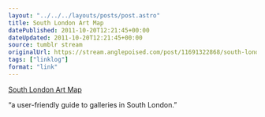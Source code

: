 ```yaml
---
layout: "../../../layouts/posts/post.astro"
title: South London Art Map
datePublished: 2011-10-20T12:21:45+00:00
dateUpdated: 2011-10-20T12:21:45+00:00
source: tumblr stream
originalUrl: https://stream.anglepoised.com/post/11691322868/south-london-art-map
tags: ["linklog"]
format: "link"
---
```


[South London Art Map][1]

&ldquo;a user-friendly guide to galleries in South London.&rdquo;

[1]: http://www.southlondonartmap.com/
